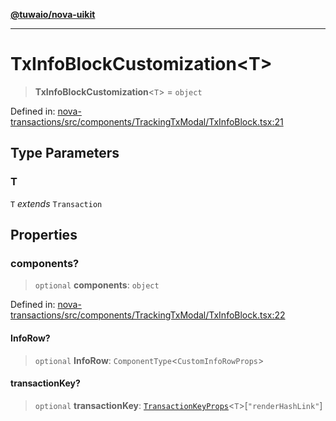 [**@tuwaio/nova-uikit**](../../../README.md)

***

# TxInfoBlockCustomization\<T\>

> **TxInfoBlockCustomization**\<`T`\> = `object`

Defined in: [nova-transactions/src/components/TrackingTxModal/TxInfoBlock.tsx:21](https://github.com/TuwaIO/nova-uikit/blob/c69d70bbcd3d3865c2d9c455fb00166e33b0b316/packages/nova-transactions/src/components/TrackingTxModal/TxInfoBlock.tsx#L21)

## Type Parameters

### T

`T` *extends* `Transaction`

## Properties

### components?

> `optional` **components**: `object`

Defined in: [nova-transactions/src/components/TrackingTxModal/TxInfoBlock.tsx:22](https://github.com/TuwaIO/nova-uikit/blob/c69d70bbcd3d3865c2d9c455fb00166e33b0b316/packages/nova-transactions/src/components/TrackingTxModal/TxInfoBlock.tsx#L22)

#### InfoRow?

> `optional` **InfoRow**: `ComponentType`\<`CustomInfoRowProps`\>

#### transactionKey?

> `optional` **transactionKey**: [`TransactionKeyProps`](TransactionKeyProps.md)\<`T`\>\[`"renderHashLink"`\]
